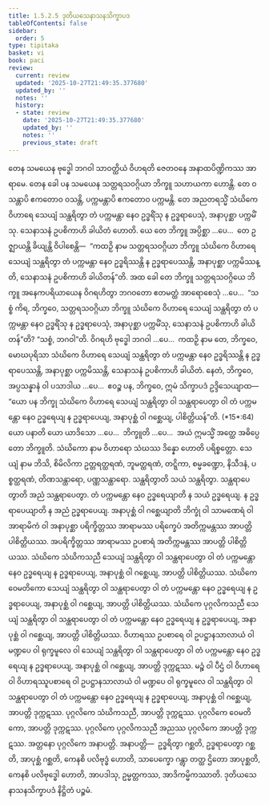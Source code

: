 ```yaml
---
title: 1.5.2.5 ဒုတိယသေနာသနသိက္ခာပဒ
tableOfContents: false
sidebar:
  order: 5
type: tipitaka
basket: vi
book: paci
review:
  current: review
  updated: '2025-10-27T21:49:35.377680'
  updated_by: ''
  notes: ''
  history:
  - state: review
    date: '2025-10-27T21:49:35.377680'
    updated_by: ''
    notes: ''
    previous_state: draft
---
```



<ReviewStatus review={frontmatter.review} showDetails={true} />

<HypothesisAnnotation frontmatter={frontmatter} />

<DynamicBreadcrumb />

<Division number="114" book="paci" e="ch" v="2" p="60">

<Paragraph number="400" book="paci">
တေန သမယေန ဗုဒ္ဓေါ ဘဂဝါ သာဝတ္ထိယံ ဝိဟရတိ ဇေတဝနေ အနာထပိဏ္ဍိကဿ အာရာမေ. တေန ခေါ ပန သမယေန သတ္တရသဝဂ္ဂိယာ ဘိက္ခူ သဟာယကာ ဟောန္တိ. တေ ဝသန္တာပိ ဧကတောဝ ဝသန္တိ, ပက္ကမန္တာပိ ဧကတောဝ ပက္ကမန္တိ. တေ အညတရသ္မိံ သံဃိကေ ဝိဟာရေ သေယျံ သန္ထရိတွာ တံ ပက္ကမန္တာ နေဝ ဥဒ္ဓရိံသု န ဥဒ္ဓရာပေသုံ, အနာပုစ္ဆာ ပက္ကမိံသု. သေနာသနံ ဥပစိကာဟိ ခါယိတံ ဟောတိ. ယေ တေ ဘိက္ခူ အပ္ပိစ္ဆာ …ပေ…  တေ ဥဇ္ဈာယန္တိ ခိယျန္တိ ဝိပါစေန္တိ—  “ကထဉှိ နာမ သတ္တရသဝဂ္ဂိယာ ဘိက္ခူ သံဃိကေ ဝိဟာရေ သေယျံ သန္ထရိတွာ တံ ပက္ကမန္တာ နေဝ ဥဒ္ဓရိဿန္တိ န ဥဒ္ဓရာပေဿန္တိ, အနာပုစ္ဆာ ပက္ကမိဿန္တိ, သေနာသနံ ဥပစိကာဟိ ခါယိတန်”တိ.
</Paragraph>

<Paragraph number="401" book="paci">
အထ ခေါ တေ ဘိက္ခူ သတ္တရသဝဂ္ဂိယေ ဘိက္ခူ အနေကပရိယာယေန ဝိဂရဟိတွာ ဘဂဝတော ဧတမတ္ထံ အာရောစေသုံ …ပေ…  “သစ္စံ ကိရ, ဘိက္ခဝေ, သတ္တရသဝဂ္ဂိယာ ဘိက္ခူ သံဃိကေ ဝိဟာရေ သေယျံ သန္ထရိတွာ တံ ပက္ကမန္တာ နေဝ ဥဒ္ဓရိံသု န ဥဒ္ဓရာပေသုံ, အနာပုစ္ဆာ ပက္ကမိံသု, သေနာသနံ ဥပစိကာဟိ ခါယိတန်”တိ? “သစ္စံ, ဘဂဝါ”တိ. ဝိဂရဟိ ဗုဒ္ဓေါ ဘဂဝါ …ပေ…  ကထဉှိ နာမ တေ, ဘိက္ခဝေ, မောဃပုရိသာ သံဃိကေ ဝိဟာရေ သေယျံ သန္ထရိတွာ တံ ပက္ကမန္တာ နေဝ ဥဒ္ဓရိဿန္တိ န ဥဒ္ဓရာပေဿန္တိ, အနာပုစ္ဆာ ပက္ကမိဿန္တိ, သေနာသနံ ဥပစိကာဟိ ခါယိတံ. နေတံ, ဘိက္ခဝေ, အပ္ပသန္နာနံ ဝါ ပသာဒါယ …ပေ…  ဧဝဉ္စ ပန, ဘိက္ခဝေ, ဣမံ သိက္ခာပဒံ ဥဒ္ဒိသေယျာထ—
</Paragraph>

</Division>
<Division number="115" book="paci" e="ch" v="2" p="60">

<Paragraph number="402" book="paci">
<Emphasis>“ယော ပန ဘိက္ခု သံဃိကေ ဝိဟာရေ သေယျံ သန္ထရိတွာ ဝါ သန္ထရာပေတွာ ဝါ တံ ပက္ကမန္တော နေဝ ဥဒ္ဓရေယျ န ဥဒ္ဓရာပေယျ, အနာပုစ္ဆံ ဝါ ဂစ္ဆေယျ, ပါစိတ္တိယန်”</Emphasis>တိ. (*15*:<Emphasis>64</Emphasis>)
</Paragraph>

</Division>
<Division number="116" book="paci" e="ch" v="2" p="61">

<Paragraph number="403" book="paci">
<Emphasis>ယော ပနာ</Emphasis>တိ ယော ယာဒိသော …ပေ…  <Emphasis>ဘိက္ခူ</Emphasis>တိ …ပေ…  အယံ ဣမသ္မိံ အတ္ထေ အဓိပ္ပေတော ဘိက္ခူတိ.
</Paragraph>

<Paragraph number="404" book="paci">
<Emphasis>သံဃိကော</Emphasis> နာမ ဝိဟာရော သံဃဿ ဒိန္နော ဟောတိ ပရိစ္စတ္တော.
</Paragraph>

<Paragraph number="405" book="paci">
<Emphasis>သေယျံ</Emphasis> နာမ ဘိသိ, စိမိလိကာ ဥတ္တရတ္ထရဏံ, ဘူမတ္ထရဏံ, တဋ္ဋိကာ, စမ္မခဏ္ဍော, နိသီဒနံ, ပစ္စတ္ထရဏံ, တိဏသန္ထာရော, ပဏ္ဏသန္ထာရော.
</Paragraph>

<Paragraph number="406" book="paci">
<Emphasis>သန္ထရိတွာ</Emphasis>တိ သယံ သန္ထရိတွာ.
</Paragraph>

<Paragraph number="407" book="paci">
<Emphasis>သန္ထရာပေတွာ</Emphasis>တိ အညံ သန္ထရာပေတွာ.
</Paragraph>

<Paragraph number="408" book="paci">
<Emphasis>တံ ပက္ကမန္တော နေဝ ဥဒ္ဓရေယျာ</Emphasis>တိ န သယံ ဥဒ္ဓရေယျ.
</Paragraph>

<Paragraph number="409" book="paci">
<Emphasis>န ဥဒ္ဓရာပေယျာ</Emphasis>တိ န အညံ ဥဒ္ဓရာပေယျ.
</Paragraph>

<Paragraph number="410" book="paci">
<Emphasis>အနာပုစ္ဆံ ဝါ ဂစ္ဆေယျာ</Emphasis>တိ ဘိက္ခုံ ဝါ သာမဏေရံ ဝါ အာရာမိကံ ဝါ အနာပုစ္ဆာ ပရိက္ခိတ္တဿ အာရာမဿ ပရိက္ခေပံ အတိက္ကမန္တဿ အာပတ္တိ ပါစိတ္တိယဿ. အပရိက္ခိတ္တဿ အာရာမဿ ဥပစာရံ အတိက္ကမန္တဿ အာပတ္တိ ပါစိတ္တိယဿ. သံဃိကေ သံဃိကသညီ သေယျံ သန္ထရိတွာ ဝါ သန္ထရာပေတွာ ဝါ တံ ပက္ကမန္တော နေဝ ဥဒ္ဓရေယျ န ဥဒ္ဓရာပေယျ, အနာပုစ္ဆံ ဝါ ဂစ္ဆေယျ, အာပတ္တိ ပါစိတ္တိယဿ. သံဃိကေ ဝေမတိကော သေယျံ သန္ထရိတွာ ဝါ သန္ထရာပေတွာ ဝါ တံ ပက္ကမန္တော နေဝ ဥဒ္ဓရေယျ န ဥဒ္ဓရာပေယျ, အနာပုစ္ဆံ ဝါ ဂစ္ဆေယျ, အာပတ္တိ ပါစိတ္တိယဿ. သံဃိကေ ပုဂ္ဂလိကသညီ သေယျံ သန္ထရိတွာ ဝါ သန္ထရာပေတွာ ဝါ တံ ပက္ကမန္တော နေဝ ဥဒ္ဓရေယျ န ဥဒ္ဓရာပေယျ, အနာပုစ္ဆံ ဝါ ဂစ္ဆေယျ, အာပတ္တိ ပါစိတ္တိယဿ.
</Paragraph>

</Division>
<Division number="117" book="paci" e="ch" v="2" p="61">

<Paragraph number="411" book="paci">
ဝိဟာရဿ ဥပစာရေ ဝါ ဥပဋ္ဌာနသာလာယံ ဝါ မဏ္ဍပေ ဝါ ရုက္ခမူလေ ဝါ သေယျံ သန္ထရိတွာ ဝါ သန္ထရာပေတွာ ဝါ တံ ပက္ကမန္တော နေဝ ဥဒ္ဓရေယျ န ဥဒ္ဓရာပေယျ, အနာပုစ္ဆံ ဝါ ဂစ္ဆေယျ, အာပတ္တိ ဒုက္ကဋဿ. မဉ္စံ ဝါ ပီဌံ ဝါ ဝိဟာရေ ဝါ ဝိဟာရဿူပစာရေ ဝါ ဥပဋ္ဌာနသာလာယံ ဝါ မဏ္ဍပေ ဝါ ရုက္ခမူလေ ဝါ သန္ထရိတွာ ဝါ သန္ထရာပေတွာ ဝါ တံ ပက္ကမန္တော နေဝ ဥဒ္ဓရေယျ န ဥဒ္ဓရာပေယျ, အနာပုစ္ဆံ ဝါ ဂစ္ဆေယျ, အာပတ္တိ ဒုက္ကဋဿ.
</Paragraph>

<Paragraph number="412" book="paci">
ပုဂ္ဂလိကေ သံဃိကသညီ, အာပတ္တိ ဒုက္ကဋဿ. ပုဂ္ဂလိကေ ဝေမတိကော, အာပတ္တိ ဒုက္ကဋဿ. ပုဂ္ဂလိကေ ပုဂ္ဂလိကသညီ အညဿ ပုဂ္ဂလိကေ အာပတ္တိ ဒုက္ကဋဿ. အတ္တနော ပုဂ္ဂလိကေ အနာပတ္တိ.
</Paragraph>

</Division>
<Division number="118" book="paci" e="ch" v="2" p="62">

<Paragraph number="413" book="paci">
အနာပတ္တိ—  ဥဒ္ဓရိတွာ ဂစ္ဆတိ, ဥဒ္ဓရာပေတွာ ဂစ္ဆတိ, အာပုစ္ဆံ ဂစ္ဆတိ, ကေနစိ ပလိဗုဒ္ဓံ ဟောတိ, သာပေက္ခော ဂန္တွာ တတ္ထ ဌိတော အာပုစ္ဆတိ, ကေနစိ ပလိဗုဒ္ဓေါ ဟောတိ, အာပဒါသု, ဥမ္မတ္တကဿ, အာဒိကမ္မိကဿာတိ.

</Paragraph>
</Division>

<Paragraph number="414" type="center" book="paci">
ဒုတိယသေနာသနသိက္ခာပဒံ နိဋ္ဌိတံ ပဉ္စမံ.
</Paragraph>